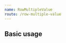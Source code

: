 ```yaml
---
name: RowMultipleValue
route: /row-multiple-value
---
```


## Basic usage
<Playground>
  <RowMultipleValue 
    listReference={[{name:'test', url:'test'},{name:'test2', url:'test2'}]} 
    title="Residents" 
    urlType="people"/>
</Playground>